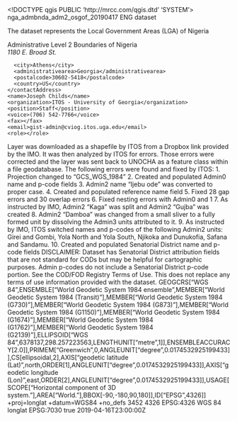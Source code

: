 <!DOCTYPE qgis PUBLIC 'http://mrcc.com/qgis.dtd' 'SYSTEM'>
<qgis version="3.26.3-Buenos Aires">
  <identifier>nga_admbnda_adm2_osgof_20190417</identifier>
  <parentidentifier></parentidentifier>
  <language>ENG</language>
  <type>dataset</type>
  <title>NIGERIA: Admin Level 2 Boundaries</title>
  <abstract>The dataset represents the Local Government Areas (LGA) of Nigeria

Administrative Level 2 Boundaries of Nigeria</abstract>
  <contact>
    <contactAddress>
      <type></type>
      <address>1180 E. Broad St.</address>
      <city>Athens</city>
      <administrativearea>Georgia</administrativearea>
      <postalcode>30602-5418</postalcode>
      <country>US</country>
    </contactAddress>
    <name>Joseph Childs</name>
    <organization>ITOS - University of Georgia</organization>
    <position>Staff</position>
    <voice>(706) 542-7766</voice>
    <fax></fax>
    <email>gist-admin@cviog.itos.uga.edu</email>
    <role></role>
  </contact>
  <links/>
  <history>Layer was downloaded as a shapefile by ITOS from a Dropbox link provided by the IMO. It was then analyzed by ITOS for errors. Those errors were corrected and the layer was sent back to UNOCHA as a feature class within a file geodatabase. The following errors were found and fixed by ITOS: 1. Projection changed to "GCS_WGS_1984" 2. Created and populated Admin0 name and p-code fields 3. Admin2 name "Ijebu ode" was converted to proper case. 4. Created and populated reference name field 5. Fixed 28 gap errors and 30 overlap errors 6. Fixed nesting errors with Admin0 and 1 7. As instructed by IMO, Admin2 "Kaga" was split and Admin2 "Gujba" was created 8. Admin2 "Damboa" was changed from a small sliver to a fully formed unit by dissolving the Admin3 units attributed to it. 9. As instructed by IMO, ITOS switched names and p-codes of the following Admin2 units: Girei and Gombi, Yola North and Yola South, Njikoka and Dunukofia, Safana and Sandamu. 10. Created and populated Senatorial District name and p-code fields DISCLAIMER: Dataset has Senatorial District attribution fields that are not standard for CODs but may be helpful for cartographic purposes. Admin p-codes do not include a Senatorial District p-code portion. </history>
  <fees></fees>
  <constraints type="Limitations of use">See the COD/FOD Registry Terms of Use. This does not replace any terms of use information provided with the dataset.</constraints>
  <encoding></encoding>
  <crs>
    <spatialrefsys nativeFormat="Wkt">
      <wkt>GEOGCRS["WGS 84",ENSEMBLE["World Geodetic System 1984 ensemble",MEMBER["World Geodetic System 1984 (Transit)"],MEMBER["World Geodetic System 1984 (G730)"],MEMBER["World Geodetic System 1984 (G873)"],MEMBER["World Geodetic System 1984 (G1150)"],MEMBER["World Geodetic System 1984 (G1674)"],MEMBER["World Geodetic System 1984 (G1762)"],MEMBER["World Geodetic System 1984 (G2139)"],ELLIPSOID["WGS 84",6378137,298.257223563,LENGTHUNIT["metre",1]],ENSEMBLEACCURACY[2.0]],PRIMEM["Greenwich",0,ANGLEUNIT["degree",0.0174532925199433]],CS[ellipsoidal,2],AXIS["geodetic latitude (Lat)",north,ORDER[1],ANGLEUNIT["degree",0.0174532925199433]],AXIS["geodetic longitude (Lon)",east,ORDER[2],ANGLEUNIT["degree",0.0174532925199433]],USAGE[SCOPE["Horizontal component of 3D system."],AREA["World."],BBOX[-90,-180,90,180]],ID["EPSG",4326]]</wkt>
      <proj4>+proj=longlat +datum=WGS84 +no_defs</proj4>
      <srsid>3452</srsid>
      <srid>4326</srid>
      <authid>EPSG:4326</authid>
      <description>WGS 84</description>
      <projectionacronym>longlat</projectionacronym>
      <ellipsoidacronym>EPSG:7030</ellipsoidacronym>
      <geographicflag>true</geographicflag>
    </spatialrefsys>
  </crs>
  <extent>
    <spatial dimensions="2" minz="0" maxy="13.89441899999999919" maxz="0" crs="EPSG:4326" minx="2.66853400000000018" miny="4.27300699999999978" maxx="14.67881599999999942"/>
    <temporal>
      <period>
        <start>2019-04-16T23:00:00Z</start>
        <end></end>
      </period>
    </temporal>
    <temporal>
      <period>
        <start></start>
        <end></end>
      </period>
    </temporal>
  </extent>
</qgis>
